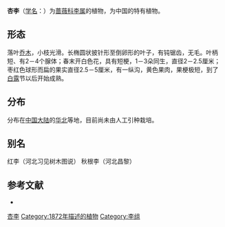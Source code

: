 {{about|中国产的栽培种|李和杏的杂交产物|蜜李}}
{{Speciesbox
| image = Prunus simonii.png
| display parents=2
| genus = Prunus sect. Prunus
| species = simonii
| authority = [[Carr.|Carr.]], 1872
}}

'''杏李'''（[[学名|学名]]：{{lang|la|''Prunus simonii''}}）为[[蔷薇科|蔷薇科]][[李属|李属]]的植物，为中国的特有植物。

==形态==
落叶[[乔木|乔木]]，小枝光滑。长椭圆状披针形至倒卵形的叶子，有钝锯齿，无毛。叶柄短、有2－4个腺体；春末开白色花，具有短梗，1－3朵同生，直径2－2.5厘米；枣红色球形而扁的果实直径2.5－5厘米，有一纵沟，黄色果肉，果梗极短，到了[[白露|白露]]节以后开始成熟。

==分布==
分布在[[中国大陆|中国大陆]]的[[华北|华北]]等地，目前尚未由人工引种栽培。

== 别名 ==
红李（河北习见树木图说） 秋根李（河北昌黎）

== 参考文献 ==
<div class="references-small">
* {{cite web| url =http://www.bioinfo.cn/db05/KmzwSpecies.php?action=view&id=19211| title =杏李| work =《中国高等植物数据库全库》| publisher =中国科学院微生物研究所| author =昆明植物研究所| accessdate =2009-02-25| deadurl =yes| archiveurl =https://web.archive.org/web/20160305082411/http://www.bioinfo.cn/db05/KmzwSpecies.php?action=view&id=19211| archivedate =2016-03-05}}
</div>
{{Taxonbar|from=Q3017242}}

[[Category:李属|杏李]]
[[Category:1872年描述的植物|Category:1872年描述的植物]]
[[Category:李组|Category:李组]]

{{植物小作品}}